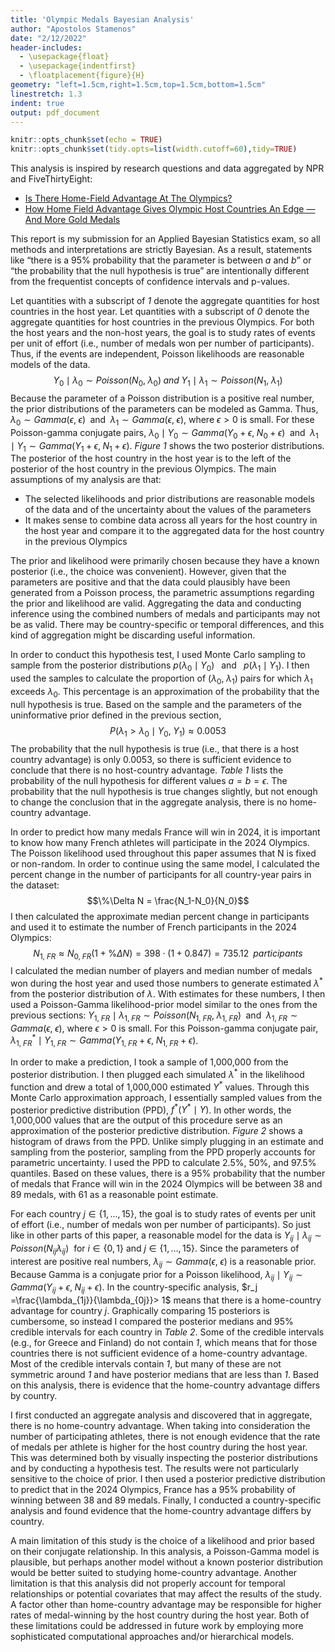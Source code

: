 ```yaml
---
title: 'Olympic Medals Bayesian Analysis'
author: "Apostolos Stamenos"
date: "2/12/2022"
header-includes:
  - \usepackage{float}
  - \usepackage{indentfirst}
  - \floatplacement{figure}{H}
geometry: "left=1.5cm,right=1.5cm,top=1.5cm,bottom=1.5cm"
linestretch: 1.3
indent: true
output: pdf_document
---
```


```r
knitr::opts_chunk$set(echo = TRUE)
knitr::opts_chunk$set(tidy.opts=list(width.cutoff=60),tidy=TRUE)
```

\section{Background}\label{s:background}
This analysis is inspired by research questions and data aggregated by NPR and FiveThirtyEight:

  * [Is There Home-Field Advantage At The Olympics?](https://fivethirtyeight.com/features/is-there-home-field-advantage-at-the-olympics/)
  * [How Home Field Advantage Gives Olympic Host Countries An Edge — And More Gold Medals](https://www.npr.org/sections/tokyo-olympics-live-updates/2021/08/07/1025452727/how-home-field-advantage-gives-olympic-host-countries-an-edge-and-more-gold-meda)

\setlength\parindent{24pt}This report is my submission for an Applied Bayesian Statistics exam, so all methods and interpretations are strictly Bayesian. As a result, statements like "there is a 95% probability that the parameter is between *a* and *b*"  or "the probability that the null hypothesis is true" are intentionally different from the frequentist concepts of confidence intervals and p-values.

\section{Aggregate Analysis}\label{s:agg_analysis}

\setlength\parindent{24pt}Let quantities with a subscript of *1* denote the aggregate quantities for host countries in the host year. Let quantities with a subscript of *0* denote the aggregate quantities for host countries in the previous Olympics. For both the host years and the non-host years, the goal is to study rates of events per unit of effort (i.e., number of medals won per number of participants). Thus, if the events are independent, Poisson likelihoods are reasonable models of the data.
$$Y_0\mid\lambda_0\sim Poisson\left(N_0,\; \lambda_0\right)\;and\;Y_1\mid\lambda_1\sim Poisson\left(N_1,\;\lambda_1\right)$$
Because the parameter of a Poisson distribution is a positive real number, the prior distributions of the parameters can be modeled as Gamma. Thus, $\lambda_0\sim Gamma(\epsilon,\;\epsilon)\;$ and $\;\lambda_1\sim Gamma(\epsilon,\;\epsilon)$, where $\epsilon > 0$ is small.
For these Poisson-gamma conjugate pairs, $\lambda_0\mid Y_0\sim Gamma(Y_0+\epsilon, \;N_0 + \epsilon)\;$ and $\;\lambda_1\mid Y_1\sim Gamma(Y_1+\epsilon, \;N_1 + \epsilon)$. *Figure 1* shows the two posterior distributions. The posterior of the host country in the host year is to the left of the posterior of the host country in the previous Olympics.
The main assumptions of my analysis are that:

  * The selected likelihoods and prior distributions are reasonable models of the data and of the uncertainty about the values of the parameters
  * It makes sense to combine data across all years for the host country in the host year and compare it to the aggregated data for the host country in the previous Olympics

\setlength\parindent{24pt}The prior and likelihood were primarily chosen because they have a known posterior (i.e., the choice was convenient). However, given that the parameters are positive and that the data could plausibly have been generated from a Poisson process, the parametric assumptions regarding the prior and likelihood are valid. Aggregating the data and conducting inference using the combined numbers of medals and participants may not be as valid. There may be country-specific or temporal differences, and this kind of aggregation might be discarding useful information.

\begin{figure}\caption{{\bf The posterior for the host year is further to the left compared to the posterior for the previous year.}\label{f:posteriors_aggregate}}
\centering 
\includegraphics[page=1,width=1.05\textwidth]{agg_posteriors}
\end{figure}

\section{Hypothesis Test}\label{s:hypothesis_test}
\begin{center} Let $H_0: \lambda_1 > \lambda_0\;\;\;$ and $\;\;\;H_1: \lambda_1 \le \lambda_0$.
\end{center}

\setlength\parindent{24pt}In order to conduct this hypothesis test, I used Monte Carlo sampling to sample from the posterior distributions $p(\lambda_0\mid Y_0)\;\;$ and $\;\;p(\lambda_1\mid Y_1)$. I then used the samples to calculate the proportion of $(\lambda_0, \;\lambda_1)$ pairs for which $\lambda_1$ exceeds $\lambda_0$. This percentage is an approximation of the probability that the null hypothesis is true. Based on the sample and the parameters of the uninformative prior defined in the previous section,
$$P(\lambda_1 > \lambda_0 \mid Y_0, \;Y_1) \approx 0.0053$$
The probability that the null hypothesis is true (i.e., that there is a host country advantage) is only 0.0053, so there is sufficient evidence to conclude that there is no host-country advantage. *Table 1* lists the probability of the null hypothesis for different values $a = b = \epsilon$. The probability that the null hypothesis is true changes slightly, but not enough to change the conclusion that in the aggregate analysis, there is no home-country advantage.

\begin{table}[H]\begin{center}
\caption{{\bf Sensitivity Table}: $P(H_0)$ changes slightly with different $\epsilon$, but not enough to affect the conclusion.}\label{t:sensitivity}
\begin{tabular}{cc}
$\epsilon$ & $P(H_0)$\\ \hline
0.01 & 0.0053   \\
0.1 & 0.0053 \\
1 & 0.0051 \\
10 & 0.0040 \\
100 & 0.0000 \\
\end{tabular}
\end{center}
\end{table}

\section{Prediction}\label{s:prediction}

\setlength\parindent{24pt}In order to predict how many medals France will win in 2024, it is important to know how many French athletes will participate in the 2024 Olympics. The Poisson likelihood used throughout this paper assumes that N is fixed or non-random. In order to continue using the same model, I calculated the percent change in the number of participants for all country-year pairs in the dataset:
$$\%\Delta N = \frac{N_1-N_0}{N_0}$$
I then calculated the approximate median percent change in participants and used it to estimate the number of French participants in the 2024 Olympics:
$$N_{1, \;FR} \approx N_{0, \;FR}\left(1 + \%\Delta N \right)=398\cdot(1+0.847)=735.12\;\;participants$$
I calculated the median number of players and median number of medals won during the host year and used those numbers to generate estimated $\lambda^*$ from the posterior distribution of $\lambda$. With estimates for these numbers, I then used a Poisson-Gamma likelihood-prior model similar to the ones from the previous sections:
$Y_{1,\;FR}\mid\lambda_{1,\;FR}\sim Poisson\left(N_{1,\;FR},\; \lambda_{1,\;FR}\right)\;$ and $\;\lambda_{1,\;FR}\sim Gamma(\epsilon,\;\epsilon)$, where $\epsilon > 0$ is small. For this Poisson-gamma conjugate pair, $\lambda_{1,\;FR}^*\mid Y_{1,\;FR}\sim Gamma(Y_{1,\;FR}+\epsilon, \;N_{1,\;FR} + \epsilon)$.

\setlength\parindent{24pt}In order to make a prediction, I took a sample of 1,000,000 from the posterior distribution. I then plugged each simulated $\lambda^*$ in the likelihood function and drew a total of 1,000,000 estimated $Y^*$ values. Through this Monte Carlo approximation approach, I essentially sampled values from the posterior predictive distribution (PPD), $f^*(Y^*\mid Y)$. In other words, the 1,000,000 values that are the output of this procedure serve as an approximation of the posterior predictive distribution. *Figure 2* shows a histogram of draws from the PPD. Unlike simply plugging in an estimate and sampling from the posterior, sampling from the PPD properly accounts for parametric uncertainty. I used the PPD to calculate 2.5%, 50%, and 97.5% quantiles. Based on these values, there is a 95% probability that the number of medals that France will win in the 2024 Olympics will be between 38 and 89 medals, with 61 as a reasonable point estimate.

\begin{figure}\caption{{\bf Approximate Posterior Predictive Distribution (PPD) of the number of medals France will win in 2024.}\label{f:ppd}}
\centering 
\includegraphics[page=1,width=1.05\textwidth]{ppd}
\end{figure}

\section{Country-specific Analysis}\label{s:countries}
For each country $j\in\{1, \dots, 15\}$, the goal is to study rates of events per unit of effort (i.e., number of medals won per number of participants). So just like in other parts of this paper, a reasonable model for the data is $Y_{ij}\mid\lambda_{ij}\sim Poisson(N_{ij} \lambda_{ij})\ $ for $i \in \{0, 1\}$ and $j \in \{1, \dots, 15\}$. Since the parameters of interest are positive real numbers, $\lambda_{ij}\sim Gamma(\epsilon, \;\epsilon)$ is a reasonable prior. Because Gamma is a conjugate prior for a Poisson likelihood, $\lambda_{ij}\mid Y_{ij}\sim Gamma(Y_{ij} + \epsilon, \;N_{ij} + \epsilon)$. In the country-specific analysis, $r_j =\frac{\lambda_{1j}}{\lambda_{0j}}> 1$ means that there is a home-country advantage for country $j$. Graphically comparing 15 posteriors is cumbersome, so instead I compared the posterior medians and 95% credible intervals for each country in *Table 2*. Some of the credible intervals (e.g., for Greece and Finland) do not contain *1*, which means that for those countries there is not sufficient evidence of a home-country advantage. Most of the credible intervals contain *1*, but many of these are not symmetric around *1* and have posterior medians that are less than *1*. Based on this analysis, there is evidence that the home-country advantage differs by country.

\begin{table}[H]\begin{center}
\caption{{\bf Country-specific Posterior Summaries}:}\label{t:countries}
\begin{tabular}{ccc}
$Country$ & $95\%\;CI$ & $Posterior\;Median$\\ \hline
Australia & $(0.70,\;1.39)$ & 0.98\\
Brazil & $(0.30,\;1.12)$ & 0.57\\
Canada & $(0.44,\; 3.94)$ & 1.22\\
China & $(0.75, \;1.40)$ & 1.02\\
Finland & $(0.25, \;0.82)$ & 0.46\\
Great Britain & $(0.55,\; 1.16)$ & 0.79\\
Greece & $(0.19,\; 0.86)$ & 0.41\\
Italy & $(0.42, \;1.17)$ & 0.70\\
Japan & $(0.57,\; 1.12)$ & 0.80\\
Mexico & $(0.64, \;84.40)$ & 3.78\\
South Korea & $(0.44, \;1.37)$ & 0.76\\
Soviet Union & $(1.05,\; 1.64)$ & 1.31\\
Spain & $(1.18, \;10.95)$ & 3.13\\
United States & $(0.91,\; 1.32)$ & 1.10\\
West Germany & $(0.62,\; 1.67)$ & 1.00\\
\end{tabular}
\end{center}
\end{table}
\section{Conclusion}\label{s:conclusion}

\setlength\parindent{24pt}I first conducted an aggregate analysis and discovered that in aggregate, there is no home-country advantage. When taking into consideration the number of participating athletes, there is not enough evidence that the rate of medals per athlete is higher for the host country during the host year. This was determined both by visually inspecting the posterior distributions and by conducting a hypothesis test. The results were not particularly sensitive to the choice of prior. I then used a posterior predictive distribution to predict that in the 2024 Olympics, France has a 95% probability of winning between 38 and 89 medals. Finally, I conducted a country-specific analysis and found evidence that the home-country advantage differs by country.

\setlength\parindent{24pt}A main limitation of this study is the choice of a likelihood and prior based on their conjugate relationship. In this analysis, a Poisson-Gamma model is plausible, but perhaps another model without a known posterior distribution would be better suited to studying home-country advantage. Another limitation is that this analysis did not properly account for temporal relationships or potential covariates that may affect the results of the study. A factor other than home-country advantage may be responsible for higher rates of medal-winning by the host country during the host year. Both of these limitations could be addressed in future work by employing more sophisticated computational approaches and/or hierarchical models.
